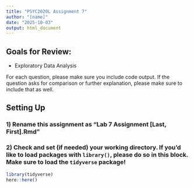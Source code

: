 ```yaml
---
title: "PSYC2020L Assignment 7"
author: "[name]"
date: "2025-10-03"
output: html_document
---
```


## Goals for Review:

* Exploratory Data Analysis

For each question, please make sure you include code output. If the question asks for comparison or further explanation, please make sure to include that as well. 


## Setting Up

### 1) Rename this assignment as "Lab 7 Assignment [Last, First].Rmd" 

### 2) Check and set (if needed) your working directory. If you'd like to load packages with `library()`, please do so in this block. Make sure to load the `tidyverse` package!
```r
library(tidyverse)
here::here()
```